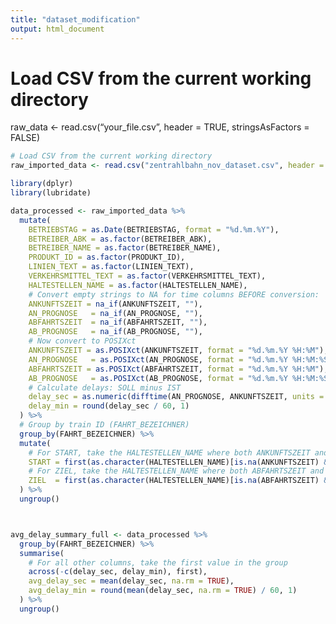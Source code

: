 ```yaml
---
title: "dataset_modification"
output: html_document
---
```


# Load CSV from the current working directory

raw_data \<- read.csv("your_file.csv", header = TRUE, stringsAsFactors = FALSE)

``` r
# Load CSV from the current working directory
raw_imported_data <- read.csv("zentrahlbahn_nov_dataset.csv", header = TRUE, stringsAsFactors = FALSE)
```


``` r
library(dplyr)
library(lubridate)

data_processed <- raw_imported_data %>%
  mutate(
    BETRIEBSTAG = as.Date(BETRIEBSTAG, format = "%d.%m.%Y"),
    BETREIBER_ABK = as.factor(BETREIBER_ABK),
    BETREIBER_NAME = as.factor(BETREIBER_NAME),
    PRODUKT_ID = as.factor(PRODUKT_ID),
    LINIEN_TEXT = as.factor(LINIEN_TEXT),
    VERKEHRSMITTEL_TEXT = as.factor(VERKEHRSMITTEL_TEXT),
    HALTESTELLEN_NAME = as.factor(HALTESTELLEN_NAME),
    # Convert empty strings to NA for time columns BEFORE conversion:
    ANKUNFTSZEIT = na_if(ANKUNFTSZEIT, ""),
    AN_PROGNOSE   = na_if(AN_PROGNOSE, ""),
    ABFAHRTSZEIT  = na_if(ABFAHRTSZEIT, ""),
    AB_PROGNOSE   = na_if(AB_PROGNOSE, ""),
    # Now convert to POSIXct
    ANKUNFTSZEIT = as.POSIXct(ANKUNFTSZEIT, format = "%d.%m.%Y %H:%M"),
    AN_PROGNOSE   = as.POSIXct(AN_PROGNOSE, format = "%d.%m.%Y %H:%M:%S"),
    ABFAHRTSZEIT = as.POSIXct(ABFAHRTSZEIT, format = "%d.%m.%Y %H:%M"),
    AB_PROGNOSE   = as.POSIXct(AB_PROGNOSE, format = "%d.%m.%Y %H:%M:%S"),
    # Calculate delays: SOLL minus IST
    delay_sec = as.numeric(difftime(AN_PROGNOSE, ANKUNFTSZEIT, units = "secs")),
    delay_min = round(delay_sec / 60, 1)
  ) %>%
  # Group by train ID (FAHRT_BEZEICHNER)
  group_by(FAHRT_BEZEICHNER) %>%
  mutate(
    # For START, take the HALTESTELLEN_NAME where both ANKUNFTSZEIT and AN_PROGNOSE are missing
    START = first(as.character(HALTESTELLEN_NAME)[is.na(ANKUNFTSZEIT) & is.na(AN_PROGNOSE)]),
    # For ZIEL, take the HALTESTELLEN_NAME where both ABFAHRTSZEIT and AB_PROGNOSE are missing
    ZIEL  = first(as.character(HALTESTELLEN_NAME)[is.na(ABFAHRTSZEIT) & is.na(AB_PROGNOSE)])
  ) %>%
  ungroup()



avg_delay_summary_full <- data_processed %>%
  group_by(FAHRT_BEZEICHNER) %>%
  summarise(
    # For all other columns, take the first value in the group
    across(-c(delay_sec, delay_min), first),
    avg_delay_sec = mean(delay_sec, na.rm = TRUE),
    avg_delay_min = round(mean(delay_sec, na.rm = TRUE) / 60, 1)
  ) %>%
  ungroup()



```